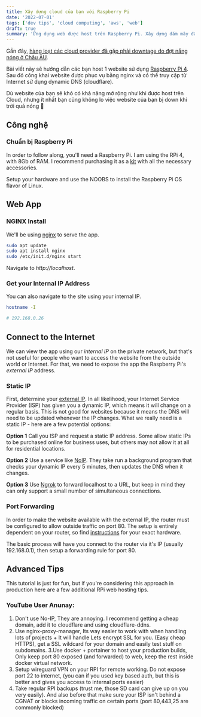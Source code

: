 ```yaml
---
title: Xây dựng cloud của bạn với Raspberry Pi
date: '2022-07-01'
tags: ['dev tips', 'cloud computing', 'aws', 'web']
draft: true
summary: 'Ứng dụng web được host trên Raspberry Pi. Xây dựng đám mây đầu tiên cho bản thân.'
---
```


<TOCInline toc={props.toc} asDisclosure />

Gần đây, [hàng loạt các cloud provider đã gặp phải downtage do đợt nắng nóng ở Châu ÂU](https://www.pcgamer.com/google-oracle-datacenters-melt-down-in-extreme-european-heatwave/).

Bài viết này sẽ hướng dẫn các bạn host 1 website sử dụng [Raspberry Pi 4](https://www.raspberrypi.org/). Sau đó công khai website được phục vụ bằng nginx và có thể truy cập từ Internet sử dụng dynamic DNS (cloudflare).

Dù website của bạn sẽ khó có khả năng mở rộng như khi được host trên Cloud, nhưng ít nhất bạn cũng không lo việc website của bạn bị down khi trời quá nóng 🐧

## Công nghệ

### Chuẩn bị Raspberry Pi

In order to follow along, you'll need a Raspberry Pi. I am using the RPi 4, with 8Gb of RAM. I recommend purchasing it as a [kit](https://www.canakit.com/raspberry-pi-4-starter-kit.html) with all the necessary accessories.

Setup your hardware and use the NOOBS to install the Raspberry Pi OS flavor of Linux.

## Web App

### NGINX Install

We'll be using [nginx](https://www.raspberrypi.org/documentation/remote-access/web-server/nginx.md) to serve the app.

```bash
sudo apt update
sudo apt install nginx
sudo /etc/init.d/nginx start
```

Navigate to _http://localhost_.

### Get your Internal IP Address

You can also navigate to the site using your internal IP.

```bash
hostname -I

# 192.168.0.26
```

## Connect to the Internet

We can view the app using our _internal IP_ on the private network, but that's not useful for people who want to access the website from the outside world or Internet. For that, we need to expose the app the Raspberry Pi's _external IP_ address.

### Static IP

First, determine your [external IP](https://whatismyipaddress.com/). In all likelihood, your Internet Service Provider (ISP) has given you a dynamic IP, which means it will change on a regular basis. This is not good for websites because it means the DNS will need to be updated whenever the IP changes. What we really need is a static IP - here are a few potential options:

**Option 1** Call you ISP and request a static IP address. Some allow static IPs to be purchased online for business uses, but others may not allow it at all for residential locations.

**Option 2** Use a service like [NoIP](https://noip.com). They take run a background program that checks your dynamic IP every 5 minutes, then updates the DNS when it changes.

**Option 3** Use [Ngrok](https://ngrok.com/) to forward localhost to a URL, but keep in mind they can only support a small number of simultaneous connections.

### Port Forwarding

In order to make the website available with the external IP, the router must be configured to allow outside traffic on port 80. The setup is entirely dependent on your router, so find [instructions](https://portforward.com/router.htm) for your exact hardware.

The basic process will have you connect to the router via it's IP (usually 192.168.0.1), then setup a forwarding rule for port 80.

## Advanced Tips

This tutorial is just for fun, but if you're considering this approach in production here are a few additional RPi web hosting tips.

### YouTube User Anunay:

1. Don't use No-IP, They are annoying. I recommend getting a cheap domain, add it to cloudflare and using cloudflare-ddns.
2. Use nginx-proxy-manager, Its way easier to work with when handling lots of projects + It will handle Lets encrypt SSL for you. (Easy cheap HTTPS), get a SSL wildcard for your domain and easily test stuff on subdomains.
   3.Use docker + portainer to host your production builds, Only keep port 80 exposed (and forwarded) to web, keep the rest inside docker virtual network.
3. Setup wireguard VPN on your RPI for remote working. Do not expose port 22 to internet, (you can if you used key based auth, but this is better and gives you access to internal ports easier)
4. Take regular RPI backups (trust me, those SD card can give up on you very easily).
   And also before that make sure your ISP isn't behind a CGNAT or blocks incoming traffic on certain ports (port 80,443,25 are commonly blocked)
